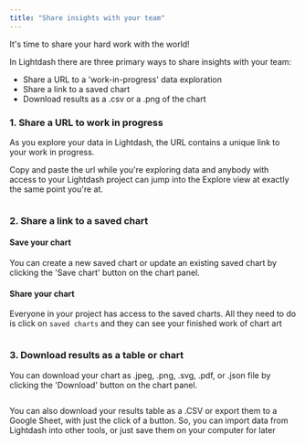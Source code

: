 ```yaml
---
title: "Share insights with your team"
---
```


It's time to share your hard work with the world!

In Lightdash there are three primary ways to share insights with your team:

* Share a URL to a 'work-in-progress' data exploration
* Share a link to a saved chart
* Download results as a .csv or a .png of the chart

### 1\. Share a URL to work in progress[](#1-share-a-url-to-work-in-progress "Direct link to 1. Share a URL to work in progress")

As you explore your data in Lightdash, the URL contains a unique link to your work in progress.

Copy and paste the url while you're exploring data and anybody with access to your Lightdash project can jump into the Explore view at exactly the same point you're at.

<Frame>
  <img src="/images/get-started/develop-in-lightdash/share_chart_link_action-742331cc7f9b1df6f80059387d22c7a7.png" alt=""/>
</Frame>


### 2\. Share a link to a saved chart[](#2-share-a-link-to-a-saved-chart "Direct link to 2. Share a link to a saved chart")

#### Save your chart[](#save-your-chart "Direct link to Save your chart")

You can create a new saved chart or update an existing saved chart by clicking the 'Save chart' button on the chart panel.

#### Share your chart[](#share-your-chart "Direct link to Share your chart")

Everyone in your project has access to the saved charts. All they need to do is click on `saved charts` and they can see your finished work of chart art <Icon icon="face-kiss-closed-eyes" iconType="solid"/>

<Frame>
  <img src="/images/get-started/develop-in-lightdash/save-chart-a85926a5410733a205368bb863884248.jpg" alt=""/>
</Frame>


### 3\. Download results as a table or chart[](#3-download-results-as-a-table-or-chart "Direct link to 3. Download results as a table or chart")

You can download your chart as .jpeg, .png, .svg, .pdf, or .json file by clicking the 'Download' button on the chart panel.

<Frame>
  <img src="/images/get-started/develop-in-lightdash/download-chart-82a281b887e311d6026329828184a533.png" alt=""/>
</Frame>


You can also download your results table as a .CSV or export them to a Google Sheet, with just the click of a button. So, you can import data from Lightdash into other tools, or just save them on your computer for later <Icon icon="face-smile-wink" iconType="solid"/>

<Frame>
  <img src="/images/get-started/develop-in-lightdash/export-csv-or-google-sheets-5656df99d4148748b93f49f8ad96cab8.png" alt=""/>
</Frame>

